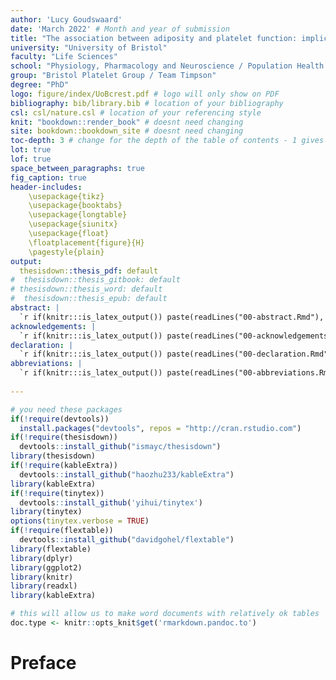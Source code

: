 ```yaml
---
author: 'Lucy Goudswaard'
date: 'March 2022' # Month and year of submission
title: "The association between adiposity and platelet function: implications for cardiovascular disease"
university: "University of Bristol"
faculty: "Life Sciences"
school: "Physiology, Pharmacology and Neuroscience / Population Health Sciences"
group: "Bristol Platelet Group / Team Timpson"
degree: "PhD"
logo: figure/index/UoBcrest.pdf # logo will only show on PDF
bibliography: bib/library.bib # location of your bibliography 
csl: csl/nature.csl # location of your referencing style 
knit: "bookdown::render_book" # doesnt need changing 
site: bookdown::bookdown_site # doesnt need changing 
toc-depth: 3 # change for the depth of the table of contents - 1 gives two levels, 2 gives 3 levels etc...
lot: true 
lof: true
space_between_paragraphs: true
fig_caption: true
header-includes:
    \usepackage{tikz}
    \usepackage{booktabs}
    \usepackage{longtable}
    \usepackage{siunitx}
    \usepackage{float}
    \floatplacement{figure}{H}
    \pagestyle{plain}
output: 
  thesisdown::thesis_pdf: default
#  thesisdown::thesis_gitbook: default
# thesisdown::thesis_word: default
#  thesisdown::thesis_epub: default
abstract: |
  `r if(knitr:::is_latex_output()) paste(readLines("00-abstract.Rmd"), collapse = '\n  ')`
acknowledgements: |
  `r if(knitr:::is_latex_output()) paste(readLines("00-acknowledgements.Rmd"), collapse = '\n  ')`
declaration: |
  `r if(knitr:::is_latex_output()) paste(readLines("00-declaration.Rmd"), collapse = '\n  ')`
abbreviations: |
  `r if(knitr:::is_latex_output()) paste(readLines("00-abbreviations.Rmd"), collapse = '\n  ')`
  
---
```




```r
# you need these packages
if(!require(devtools))
  install.packages("devtools", repos = "http://cran.rstudio.com")
if(!require(thesisdown))
  devtools::install_github("ismayc/thesisdown")
library(thesisdown)
if(!require(kableExtra))
  devtools::install_github("haozhu233/kableExtra")
library(kableExtra)
if(!require(tinytex))
  devtools::install_github('yihui/tinytex')
library(tinytex)
options(tinytex.verbose = TRUE)
if(!require(flextable))
  devtools::install_github("davidgohel/flextable")
library(flextable)
library(dplyr)
library(ggplot2)
library(knitr)
library(readxl)
library(kableExtra)

# this will allow us to make word documents with relatively ok tables
doc.type <- knitr::opts_knit$get('rmarkdown.pandoc.to')
```

# Preface {.unnumbered}
